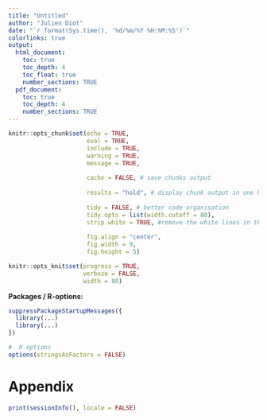```yaml
---
title: "Untitled"
author: "Julien Diot"
date: "`r format(Sys.time(), '%d/%m/%Y %H:%M:%S')`"
colorlinks: true
output:
  html_document:
    toc: true
    toc_depth: 4
    toc_float: true
    number_sections: TRUE
  pdf_document:
    toc: true
    toc_depth: 4
    number_sections: TRUE
---
```


```r
knitr::opts_chunk$set(echo = TRUE,
                      eval = TRUE,
                      include = TRUE,
                      warning = TRUE,
                      message = TRUE,
                      
                      cache = FALSE, # save chunks output 
                      
                      results = "hold", # display chunk output in one block
                      
                      tidy = FALSE, # better code organisation
                      tidy.opts = list(width.cutoff = 80),
                      strip.white = TRUE, #remove the white lines in the beginning or end of a source chunk
                      
                      fig.align = "center",
                      fig.width = 9,
                      fig.height = 5)

knitr::opts_knit$set(progress = TRUE,
                     verbose = FALSE,
                     width = 80)

```

**Packages / R-options:**
```r
suppressPackageStartupMessages({
  library(...)
  library(...)
})

#  R options
options(stringsAsFactors = FALSE)

```










# Appendix
```r
print(sessionInfo(), locale = FALSE)
```
















